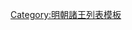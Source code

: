 {{ming|title=明朝懷慶國諸王|ed=懷慶國|head=[[嘉靖]]三十二年（[[1553年]]）封。|
{{ming/title}}
{{ming/list|懷慶莊惠王|[[朱載𰊖|朱載{{僻字|𰊖|⿱㳭土}}]]|朱厚爝、庶七子|[[1553年]]—[[1575年]]|嘉靖三十二年封。[[萬曆]]元年薨。}}
{{ming/note|附懷慶國宗理}}
{{ming/note|以前不詳}}
{{ming/list|懷慶府宗理|[[朱翊鋉]]|朱載？、庶二子|？年—[[1625年]]|初封[[奉國將軍]]，後兼理懷慶府事。[[天启 (明朝)|天啟]]五年十一月薨。<ref name="a">《[[明實錄]]》</ref>}}
{{ming/list|懷慶府宗理|[[朱常㳎]]|朱翊鋉、嫡一子|[[1625年]]—[[1630年]]|初封[[鎮國中尉]]，天啟五年十一月兼理懷慶府事。薨。<ref name="a"/>}}
{{ming/note|懷慶國續封}}
{{ming/list|懷慶王|[[懷慶王 (明朝第二任)|朱翊？]]|朱載{{僻字|𰊖|⿱㳭土}}、庶一子|[[1630年]]—[[1642年]]|不知何年襲封。薨。}}
{{ming/list|懷慶王|[[朱常濯]]|朱翊？、嫡一子|[[1644年]]—[[1648年]]|[[崇禎]]十七年六月襲封。[[永曆 (南明)|永曆]]二年七月薨。}}
{{ming/note|參考文獻}}
{{ming/note|ref}}
}}<noinclude>
[[Category:明朝諸王列表模板]]
</noinclude>